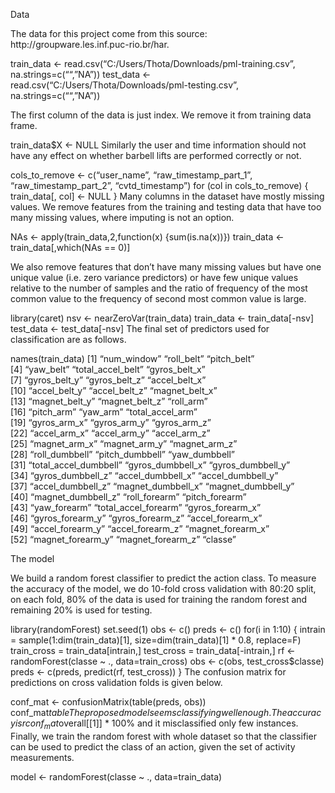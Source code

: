 Data

The data for this project come from this source: http://groupware.les.inf.puc-rio.br/har.

train_data <- read.csv("C:/Users/Thota/Downloads/pml-training.csv", na.strings=c("", "NA"))
test_data <- read.csv("C:/Users/Thota/Downloads/pml-testing.csv", na.strings=c("", "NA"))

The first column of the data is just index. We remove it from training data frame.

train_data$X <- NULL
Similarly the user and time information should not have any effect on whether barbell lifts are performed correctly or not.

cols_to_remove <- c("user_name", "raw_timestamp_part_1",
"raw_timestamp_part_2", "cvtd_timestamp")
for (col in cols_to_remove) {
    train_data[, col] <- NULL
}
Many columns in the dataset have mostly missing values. We remove features from the training and testing data that have too many missing values, where imputing is not an option.

NAs <- apply(train_data,2,function(x) {sum(is.na(x))})
train_data <- train_data[,which(NAs == 0)]

We also remove features that don't have many missing values but have one unique value (i.e. zero variance predictors) 
or have few unique values relative to the number of samples and the ratio of frequency of the most common value 
to the frequency of second most common value is large.

library(caret)
nsv <- nearZeroVar(train_data)
train_data <- train_data[-nsv]
test_data <- test_data[-nsv]
The final set of predictors used for classification are as follows.

names(train_data)
 [1] "num_window"           "roll_belt"            "pitch_belt"          
 [4] "yaw_belt"             "total_accel_belt"     "gyros_belt_x"        
 [7] "gyros_belt_y"         "gyros_belt_z"         "accel_belt_x"        
[10] "accel_belt_y"         "accel_belt_z"         "magnet_belt_x"       
[13] "magnet_belt_y"        "magnet_belt_z"        "roll_arm"            
[16] "pitch_arm"            "yaw_arm"              "total_accel_arm"     
[19] "gyros_arm_x"          "gyros_arm_y"          "gyros_arm_z"         
[22] "accel_arm_x"          "accel_arm_y"          "accel_arm_z"         
[25] "magnet_arm_x"         "magnet_arm_y"         "magnet_arm_z"        
[28] "roll_dumbbell"        "pitch_dumbbell"       "yaw_dumbbell"        
[31] "total_accel_dumbbell" "gyros_dumbbell_x"     "gyros_dumbbell_y"    
[34] "gyros_dumbbell_z"     "accel_dumbbell_x"     "accel_dumbbell_y"    
[37] "accel_dumbbell_z"     "magnet_dumbbell_x"    "magnet_dumbbell_y"   
[40] "magnet_dumbbell_z"    "roll_forearm"         "pitch_forearm"       
[43] "yaw_forearm"          "total_accel_forearm"  "gyros_forearm_x"     
[46] "gyros_forearm_y"      "gyros_forearm_z"      "accel_forearm_x"     
[49] "accel_forearm_y"      "accel_forearm_z"      "magnet_forearm_x"    
[52] "magnet_forearm_y"     "magnet_forearm_z"     "classe"      

The model

We build a random forest classifier to predict the action class. To measure the accuracy of the model, 
we do 10-fold cross validation with 80:20 split, on each fold, 80% of the data is used for training the 
random forest and remaining 20% is used for testing.

library(randomForest)
set.seed(1)
obs <- c()
preds <- c()
for(i in 1:10) {
    intrain = sample(1:dim(train_data)[1], size=dim(train_data)[1] * 0.8, replace=F)
    train_cross = train_data[intrain,]
    test_cross = train_data[-intrain,]
    rf <- randomForest(classe ~ ., data=train_cross)
    obs <- c(obs, test_cross$classe)
    preds <- c(preds, predict(rf, test_cross))
}
The confusion matrix for predictions on cross validation folds is given below.

conf_mat <- confusionMatrix(table(preds, obs))
conf_mat$table
The proposed model seems classifying well enough. The accuracy is r conf_mat$overall[[1]] * 100% and it misclassified 
only few instances. Finally, we train the random forest with whole dataset so that the classifier can be used to 
predict the class of an action, given the set of activity measurements.

model <- randomForest(classe ~ ., data=train_data)